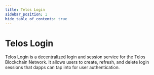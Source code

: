 ```yaml
---
title: Telos Login
sidebar_position: 1
hide_table_of_contents: true
---
```



# Telos Login

Telos Login is a decentralized login and session service for the Telos Blockchain Network. It allows users to create, refresh, and delete login sessions that dapps can tap into for user authentication.
